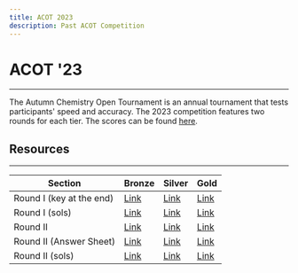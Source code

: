 ```yaml
---
title: ACOT 2023
description: Past ACOT Competition
---
```


# ACOT '23

---

The Autumn Chemistry Open Tournament is an annual tournament that tests participants' speed and accuracy.
The 2023 competition features two rounds for each tier.
The scores can be found [here](https://docs.google.com/spreadsheets/d/1SeQG1xk7kGgtMZUsjRNa_VQaknRWltgGoxjqX68AZCc/edit?usp=sharing").

## Resources

---

| Section                  | Bronze                                                                                     | Silver                                                                                     | Gold                                                                                       |
| ------------------------ | ------------------------------------------------------------------------------------------ | ------------------------------------------------------------------------------------------ | ------------------------------------------------------------------------------------------ |
| Round I (key at the end) | [Link](https://drive.google.com/file/d/1A1oQellvH1RljYdO8prkqytyiM2f8cmo/view?usp=sharing) | [Link](https://drive.google.com/file/d/1MC8PZJc8BvyrOFith1pZn3_kkFbRzd3f/view?usp=sharing) | [Link](https://drive.google.com/file/d/1MxJrbKksWKdckOfyJPPas2g8Dt8N0DHl/view?usp=sharing) |
| Round I (sols)           | [Link](https://drive.google.com/file/d/1-Xbdm5UywErKOBTC65A4tPIpJdOhhCSB/view?usp=sharing) | [Link](https://drive.google.com/file/d/1SlzRRQ2Hyf4S_tmZBijoVmqEXPE79u3l/view?usp=sharing) | [Link](https://drive.google.com/file/d/1U-Ms8qPwRS5R9l3Zi4K4PlEhrKX3O0sz/view?usp=sharing) |
| Round II                 | [Link](https://drive.google.com/file/d/1qciBl1EwgC4mXIcu6jBBfUYNfLnT_liT/view?usp=sharing) | [Link](https://drive.google.com/file/d/1olYQlabrOZO26ZS_EBDKSNCNHR4nSUlr/view?usp=sharing) | [Link](https://drive.google.com/file/d/1VX50AFqszsh11HjB8qe68QybI2iXHAmq/view?usp=sharing) |
| Round II (Answer Sheet)  | [Link](https://drive.google.com/file/d/1aZfaCrEZ5WRulgCjKmmFn_PB2t1BW3HB/view?usp=sharing) | [Link](https://drive.google.com/file/d/1JI50O-IGZOsxVku2NMlqyHPrAid5tQRd/view?usp=sharing) | [Link](https://drive.google.com/file/d/1AA0IJCFutsU9Go2TPyqRrJLWx3lmNpHo/view?usp=sharing) |
| Round II (sols)          | [Link](https://drive.google.com/file/d/1Aepr3LBjoO2hB8x0kGa-mS9U31KneiZU/view?usp=sharing) | [Link](https://drive.google.com/file/d/1NwQ6VcrqosZQl1hGBZOuR3o6o5rtDoXq/view?usp=sharing) | [Link](https://drive.google.com/file/d/1ZUrR4k_2bX2grR1AbnIl_8IH8pKXY7rQ/view?usp=sharing) |
